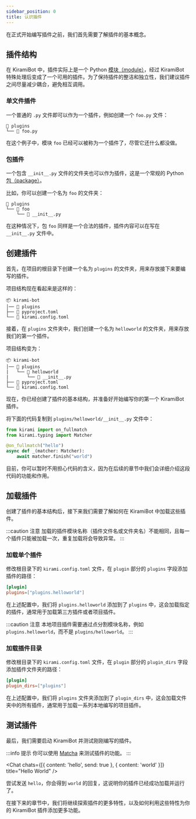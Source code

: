 ```yaml
---
sidebar_position: 0
title: 认识插件
---
```


在正式开始编写插件之前，我们首先需要了解插件的基本概念。

## 插件结构

在 KiramiBot 中，插件实际上是一个 Python [模块（module）](https://docs.python.org/zh-cn/3/glossary.html#term-module)，经过 KiramiBot 特殊处理后变成了一个可用的插件。为了保持插件的整洁和独立性，我们建议插件之间尽量减少耦合，避免相互调用。

### 单文件插件

一个普通的 `.py` 文件即可以作为一个插件，例如创建一个 `foo.py` 文件：

```tree title=Project
📂 plugins
└── 📄 foo.py
```

在这个例子中，模块 `foo` 已经可以被称为一个插件了，尽管它还什么都没做。

### 包插件

一个包含 `__init__.py` 文件的文件夹也可以作为插件，这是一个常规的 Python [包（package）](https://docs.python.org/zh-cn/3/glossary.html#term-regular-package)。

比如，你可以创建一个名为 `foo` 的文件夹：

```tree title=Project
📂 plugins
└── 📂 foo
    └── 📄 __init__.py
```

在这种情况下，包 `foo` 同样是一个合法的插件，插件内容可以在写在 `__init__.py` 文件中。

## 创建插件

首先，在项目的根目录下创建一个名为 `plugins` 的文件夹，用来存放接下来要编写的插件。

项目结构现在看起来是这样的：

```tree title=Project
📦 kirami-bot
│── 📂 plugins
├── 📄 pyproject.toml
└── 📄 kirami.config.toml
```

接着，在 `plugins` 文件夹中，我们创建一个名为 `helloworld` 的文件夹，用来存放我们的第一个插件。

项目结构变为：

```tree title=Project
📦 kirami-bot
│── 📂 plugins
|   └── 📂 helloworld
|       └── 📄 __init__.py
├── 📄 pyproject.toml
└── 📄 kirami.config.toml
```

现在，你已经创建了插件的基本结构，并准备好开始编写你的第一个 KiramiBot 插件。

将下面的代码复制到 `plugins/helloworld/__init__.py` 文件中：

```python title=plugins/helloworld/__init__.py
from kirami import on_fullmatch
from kirami.typing import Matcher

@on_fullmatch("hello")
async def _(matcher: Matcher):
    await matcher.finish("world")
```

目前，你可以暂时不用担心代码的含义，因为在后续的章节中我们会详细介绍这段代码的功能和作用。

## 加载插件

创建了插件的基本结构后，接下来我们需要了解如何在 KiramiBot 中加载这些插件。

:::caution 注意
加载的插件模块名称（插件文件名或文件夹名）不能相同，且每一个插件只能被加载一次，重复加载将会导致异常。
:::

### 加载单个插件

修改根目录下的 `kirami.config.toml` 文件，在 `plugin` 部分的 `plugins` 字段添加插件的路径：

```toml title=kirami.config.toml
[plugin]
plugins=["plugins.helloworld"]
```

在上述配置中，我们将 `plugins.helloworld` 添加到了 `plugins` 中，这会加载指定的插件，通常用于加载第三方插件或者项目插件。

:::caution 注意
本地项目插件需要通过点分割模块名称，例如 `plugins.helloworld`，而不是 `plugins/helloworld`。
:::

### 加载插件目录

修改根目录下的 `kirami.config.toml` 文件，在 `plugin` 部分的 `plugin_dirs` 字段添加插件文件夹的路径：

```toml title=kirami.config.toml
[plugin]
plugin_dirs=["plugins"]
```

在上述配置中，我们将 `plugins` 文件夹添加到了 `plugin_dirs` 中，这会加载文件夹中的所有插件，通常用于加载一系列本地编写的项目插件。

## 测试插件

最后，我们需要启动 KiramiBot 并测试刚刚编写的插件。

:::info 提示
你可以使用 [Matcha](https://github.com/A-kirami/matcha) 来测试插件的功能。
:::


<Chat chats={[{ content: 'hello', send: true }, { content: 'world' }]} title="Hello World" />

尝试发送 `hello`，你会得到 `world` 的回复，这说明你的插件已经成功加载并运行了。

在接下来的章节中，我们将继续探索插件的更多特性，以及如何利用这些特性为你的 KiramiBot 插件添加更多功能。
